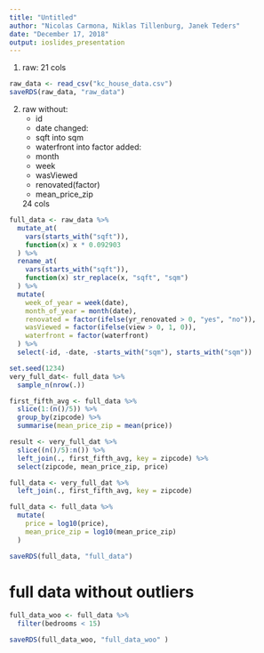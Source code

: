 ```yaml
---
title: "Untitled"
author: "Nicolas Carmona, Niklas Tillenburg, Janek Teders"
date: "December 17, 2018"
output: ioslides_presentation
---
```


1. raw: 21 cols
```r
raw_data <- read_csv("kc_house_data.csv")
saveRDS(raw_data, "raw_data")
```

2. raw without:
    - id 
    - date
  changed:
    - sqft into sqm
    - waterfront into factor
  added:
    - month
    - week
    - wasViewed
    - renovated(factor)
    - mean_price_zip
    
    24 cols
    
```r
full_data <- raw_data %>%
  mutate_at(
    vars(starts_with("sqft")),
    function(x) x * 0.092903
  ) %>%
  rename_at(
    vars(starts_with("sqft")),
    function(x) str_replace(x, "sqft", "sqm")
  ) %>%
  mutate(
    week_of_year = week(date),
    month_of_year = month(date),
    renovated = factor(ifelse(yr_renovated > 0, "yes", "no")),
    wasViewed = factor(ifelse(view > 0, 1, 0)),
    waterfront = factor(waterfront)
  ) %>%
  select(-id, -date, -starts_with("sqm"), starts_with("sqm"))

set.seed(1234)
very_full_dat<- full_data %>%
  sample_n(nrow(.))

first_fifth_avg <- full_data %>%
  slice(1:(n()/5)) %>%
  group_by(zipcode) %>%
  summarise(mean_price_zip = mean(price))

result <- very_full_dat %>%
  slice((n()/5):n()) %>%
  left_join(., first_fifth_avg, key = zipcode) %>%
  select(zipcode, mean_price_zip, price) 

full_data <- very_full_dat %>%
  left_join(., first_fifth_avg, key = zipcode)

full_data <- full_data %>%
  mutate(
    price = log10(price),
    mean_price_zip = log10(mean_price_zip)
  )

saveRDS(full_data, "full_data")
```

# full data without outliers
```r
full_data_woo <- full_data %>%
  filter(bedrooms < 15)

saveRDS(full_data_woo, "full_data_woo" )
```


